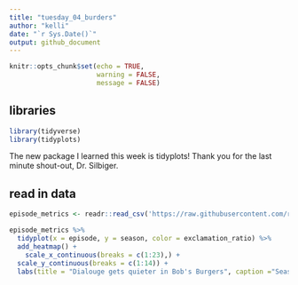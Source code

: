 ```yaml
---
title: "tuesday_04_burders"
author: "kelli"
date: "`r Sys.Date()`"
output: github_document
---
```


```r
knitr::opts_chunk$set(echo = TRUE,
                      warning = FALSE,
                      message = FALSE)
```

## libraries
```r
library(tidyverse)
library(tidyplots)
```


The new package I learned this week is tidyplots! Thank you for the last minute shout-out, Dr. Silbiger. 

## read in data
```r
episode_metrics <- readr::read_csv('https://raw.githubusercontent.com/rfordatascience/tidytuesday/master/data/2024/2024-11-19/episode_metrics.csv')

```

```r
episode_metrics %>%
  tidyplot(x = episode, y = season, color = exclamation_ratio) %>%
  add_heatmap() +
    scale_x_continuous(breaks = c(1:23),) +
  scale_y_continuous(breaks = c(1:14)) +
  labs(title = "Dialouge gets quieter in Bob's Burgers", caption ="Season 8, episode 7 is a Christmas Special, if you were curious.", guide_legend("exclamation point ratio per episode"))
```
